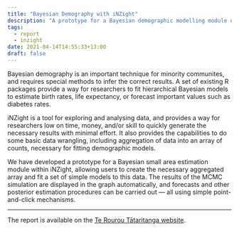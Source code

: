 ```yaml
---
title: "Bayesian Demography with iNZight"
description: "A prototype for a Bayesian demographic modelling module using iNZight's add-on system."
tags:
  - report
  - inzight
date: 2021-04-14T14:55:33+13:00
draft: false
---
```


Bayesian demography is an important technique for minority communites, and requires special methods to infer the correct results. A set of existing R packages provide a way for researchers to fit hierarchical Bayesian models to estimate birth rates, life expectancy, or forecast important values such as diabetes rates.

iNZight is a tool for exploring and analysing data, and provides a way for researchers low on time, money, and/or skill to quickly generate the necessary results with minimal effort. It also provides the capabilities to do some basic data wrangling, including aggregation of data into an array of counts, necessary for fitting demographic models.

We have developed a prototype for a Bayesian small area estimation module within iNZight, allowing users to create the necessary aggregated array and fit a set of simple models to this data. The results of the MCMC simulation are displayed in the graph automatically, and forecasts and other posterior estimation procedures can be carried out --- all using simple point-and-click mechanisms.

---

The report is available on the [Te Rourou Tātaritanga website](https://terourou.org/outputs/inzight_demography/).
